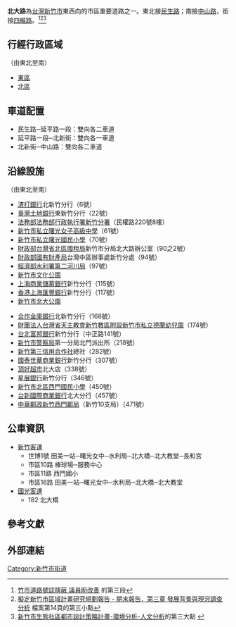 {{Infobox TwRoad2|
|bgcolorh=darkgreen
|colorh=white
|name=北大路
|enname=Beida Road
|level=市區道路
|length=2.09
|start=[[民生路_(新竹市)|民生路]]
|end=[[中山路_(新竹市)|中山路]]，接[[四維路_(新竹市)|四維路]]
|junc=[[民生路_(新竹市)|民生路]]、[[民權路_(新竹市)|民權路]]、<br/>[[File:TW_CHW122.svg|24px]][[東大路_(新竹市)|東大路一二段]]、<br/>[[延平路_(新竹市)|延平路一段]]、[[中正路_(新竹市)|中正路]]、<br/>[[西大路_(新竹市)|西大路]]、[[中山路_(新竹市)|中山路]]<br/>
|right=四維路
|rightlink=四維路 (新竹市)
|rightdirection=S
}}
'''北大路'''為[[台灣|台灣]][[新竹市|新竹市]]東西向的市區重要道路之一。東北接[[民生路_(新竹市)|民生路]]；南接[[中山路_(新竹市)|中山路]]，銜接[[四維路_(新竹市)|四維路]]。<ref>[http://www.epochtimes.com/b5/13/9/19/n3967526.htm%E7%AB%B9%E5%B8%82%E9%81%93%E8%B7%AF%E8%99%9F%E8%AA%8C%E9%9A%B1%E8%94%BD--%E8%AD%B0%E5%93%A1%E7%9B%BC%E6%94%B9%E5%96%84.html 竹市道路號誌隱蔽 議員盼改善] {{Wayback|url=http://www.epochtimes.com/b5/13/9/19/n3967526.htm%E7%AB%B9%E5%B8%82%E9%81%93%E8%B7%AF%E8%99%9F%E8%AA%8C%E9%9A%B1%E8%94%BD--%E8%AD%B0%E5%93%A1%E7%9B%BC%E6%94%B9%E5%96%84.html |date=20160304115841 }}的第三段</ref><ref>[http://wwwvideo.cpami.gov.tw/video/filesys/file/chinese/dept/rp3/rp1031212-93.pdf 擬定新竹市區域計畫研究規劃報告 - 期末報告．第三章 發展背景與現況調查分析] {{Wayback|url=http://wwwvideo.cpami.gov.tw/video/filesys/file/chinese/dept/rp3/rp1031212-93.pdf |date=20160305024806 }}檔案第14頁的第三小點</ref><ref>[http://urban.hccg.gov.tw/internet/eco_plan/3-1.html 新竹市生態社區都市設計策略計畫-環境分析-人文分析]的第三大點 {{Wayback|url=http://urban.hccg.gov.tw/internet/eco_plan/3-1.html |date=20160304072757 }}</ref>

==行經行政區域==
（由東北至南）
*[[東區_(新竹市)|東區]]
*[[北區_(新竹市)|北區]]

==車道配置==
*民生路─延平路一段：雙向各二車道
*延平路一段─北新街：雙向各一車道
*北新街─中山路：雙向各二車道

==沿線設施==
{{col-begin}}
{{col-2}}
（由東北至南）
*[[渣打銀行|渣打銀行]]北新竹分行（6號）
*[[臺灣土地銀行|臺灣土地銀行]]東新竹分行（22號）
*[[中華民國法務部|法務部]][https://web.archive.org/web/20151115005402/http://www.scy.moj.gov.tw/mp034.html 法務部行政執行署新竹分署]（民權路220號8樓）
*[[新竹市私立曙光女子高級中學|新竹市私立曙光女子高級中學]]（61號）
*[http://www.sgps.hc.edu.tw/ 新竹市私立曙光國民小學]{{Wayback|url=http://www.sgps.hc.edu.tw/ |date=20150929192428 }}（70號）
*[[財政部台灣省北區國稅局|財政部台灣省北區國稅局]]新竹市分局北大路辦公室（90之2號）
*[[財政部國有財產局|財政部國有財產局]]台灣中區辦事處新竹分處（94號）
*[[經濟部水利署|經濟部水利署]][http://www.wra02.gov.tw/ 第二河川局]{{Wayback|url=http://www.wra02.gov.tw/ |date=20180203082006 }}（97號）
*[[新竹巿文化公園|新竹巿文化公園]]
*[[上海商業儲蓄銀行|上海商業儲蓄銀行]]新竹分行（115號）
*[[香港上海匯豐銀行|香港上海匯豐銀行]]新竹分行（117號）
*[[新竹市北大公園|新竹市北大公園]]
{{col-2}}
*[[合作金庫銀行|合作金庫銀行]]北新竹分行（168號）
*[https://web.archive.org/web/20161019010833/http://teresa.topschool.com.tw/ 財團法人台灣省天主教會新竹教區附設新竹市私立德蘭幼兒園]（174號）
*[[台北富邦銀行|台北富邦銀行]]新竹分行（中正路141號）
*[[台灣警察分局列表#新竹市警察局|新竹市警察局]]第一分局北門派出所（218號）
*[http://www.hc3cbank.com.tw/ 新竹第三信用合作社]{{Wayback|url=http://www.hc3cbank.com.tw/ |date=20151125194331 }}總社（282號）
*[[國泰世華商業銀行|國泰世華商業銀行]]新竹分行（307號）
*[[頂好超市|頂好超市]]北大店（338號）
*[[星展銀行|星展銀行]]新竹分行（346號）
*[http://www.cmps.hc.edu.tw/ 新竹市北區西門國民小學]{{Wayback|url=http://www.cmps.hc.edu.tw/ |date=20160304130209 }}（450號）
*[[台新國際商業銀行|台新國際商業銀行]]北大分行（457號）
*[[中華郵政|中華郵政]][https://www.post.gov.tw/post/internet/I_location/post.jsp?ID=1302&prsb_no=006110-9 新竹西門郵局]{{Wayback|url=https://www.post.gov.tw/post/internet/I_location/post.jsp?ID=1302&prsb_no=006110-9 |date=20150604225848 }}（新竹10支局）（471號）
{{col-end}}

==公車資訊==
*[[新竹客運|新竹客運]]
**世博1號  田美一站─曙光女中─水利局─北大橋─北大教堂─長和宮
**市區10路 棒球場─服務中心
**市區11路 西門國小
**市區16路 田美一站─曙光女中─水利局─北大橋─北大教堂
*[[國光客運|國光客運]]
**182 北大橋

==參考文獻==
{{reflist|2}}

==外部連結==
{{新竹市主要道路}}

[[Category:新竹市街道|Category:新竹市街道]]
